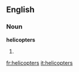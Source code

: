 ==English==

===Noun===
'''helicopters'''

# {{plural of|[[helicopter]]}}

[[fr:helicopters]]
[[it:helicopters]]